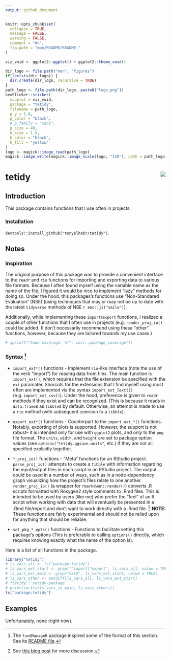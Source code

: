 ```yaml
---
output: github_document
---
```


```r
knitr::opts_chunk$set(
  collapse = TRUE,
  message = FALSE,
  warning = FALSE,
  comment = "#>",
  fig.path = "man/README/README-"
)
```

```r
viz_void <- ggplot2::ggplot() + ggplot2::theme_void()

dir_logo <- file.path("man", "figures")
if(!exists(dir_logo)) {
  dir.create(dir_logo, recursive = TRUE)
}
path_logo <- file.path(dir_logo, paste0("logo.png"))
hexSticker::sticker(
  subplot = viz_void,
  package = "tetidy",
  filename = path_logo,
  p_y = 1.0,
  p_color = "black",
  # p_family = "sans",
  p_size = 40,
  h_size = 1.5,
  h_color = "black",
  h_fill = "yellow"
)
logo <- magick::image_read(path_logo)
magick::image_write(magick::image_scale(logo, "120"), path = path_logo)
```

# tetidy <img src="man/figures/logo.png" align="right"/>

##  Introduction

This package contains functions that I use often in projects.

### Installation

`devtools::install_github("tonyelhabr/tetidy")`.

## Notes

### Inspiration

The original purpose of this package was to provide a convenient interface
to the `readr` and `rio` functions for importing and exporting data to various file formats.
Because I often found myself using the variable name as the name of the file,
I figured it would be nice to implement "lazy" methods for doing so.
Under the hood, this packages's functions use "Non-Standared Evaluation" (NSE)
(using techniques that may or may
not be up to date with the latest `tidyverse` methods of NSE `r emo::ji("smile")`).

Additionally, while implementing these `import`/`export` functions,
I realized a couple of other functions that I often
use in projects (e.g. `render_proj_io()` could be added.
(I don't necessarily recommend using these "other" functions, however, because they 
are tailored towards my use cases.)

```r
# sprintf("Code coverage: %f", covr::package_coverage())
```

### Syntax [^fn_readme]

[^fn_readme]:
The `fundManageR` package inspired some of the format of this section.
See its [README file](https://github.com/abresler/fundManageR/blob/master/readme.Rmd).

+ `import_ext*()` functions - Implement `rio`-like interface (note the use
of the verb "import") for reading data from files.
The main function is `import_ext()`, which requires that the file extension be specified with
the `ext` paramater. Shorcuts for the extensions that I find myself using most often
are implemented via the syntax `import_ext_[ext]()` (e.g. `import_ext_csv()`).
Under the hood, preference is given to `readr` methods if they exist and can be recognized.
(This is because it reads in `data.frame`s as `tibble`s by default.
Otherwise, an attempt is made to use a `rio` method (with subsequent coercion to a `tibble`).

+ `export_ext*()` functions - Counterpart to the `import_ext_*()` functions.
Notably, exporting of plots is supported. However, the support is not robust--
it is intended only for use with `ggplot2` plots, and only to the `png` file format.
The `units`, `width`, and `height` are set to package option values
(see `options("tetidy.ggsave.units"`, etc.)
if they are not all specified explicitly together.

+ `*_proj_io()` functions - "Meta" functions for an RStudio project.
`parse_proj_io()` attempts to create a `tibble` with
information regarding the input/output files in each script in an RStudio project.
The output could be used in a number of ways, such as in a node-dependency graph
visualizing how the project's files relate to one another.
`render_proj_io()` (a wrapper for `rmarkdwon::render()`) converts .R scripts
formatted with Roxygen2 style comments to .Rmd files. This is intended to be used
by users (like me) who prefer the "feel" of an R script when working with data that will
eventually be presented in a .Rmd file/report and don't want to work directly with
a .Rmd file. [^fn_r2rmd] __NOTE:__ These functions are fairly experimental and
should not be relied upon for anything that should be reliable.

+ `set_pkg_*_opts()` functions - Functions to facilitate setting this package's options
(This is preferable to calling `options()` directly,
which requires knowing exactly what the name of the option is).

[^fn_r2rmd]:
See [this blog post](http://brooksandrew.github.io/simpleblog/articles/render-reports-directly-from-R-scripts/) for more discussion.

Here is a list of all functions in the package.

```r
library("tetidy")
# ls_vars_all <- ls("package:tetidy")
# ls_vars_ext_start <- grep("^import|^export", ls_vars_all, value = TRUE)
# ls_vars_ext_main <- grep("ext$", ls_vars_ext_start, value = TRUE)
# ls_vars_other <- setdiff(ls_vars_all, ls_vars_ext_start)
# ?tetidy::`tetidy-package`
# print(sort(c(ls_vars_io_main, ls_vars_other)))
ls("package:tetidy")
```


## Examples

Unfortunately, none (right now).

